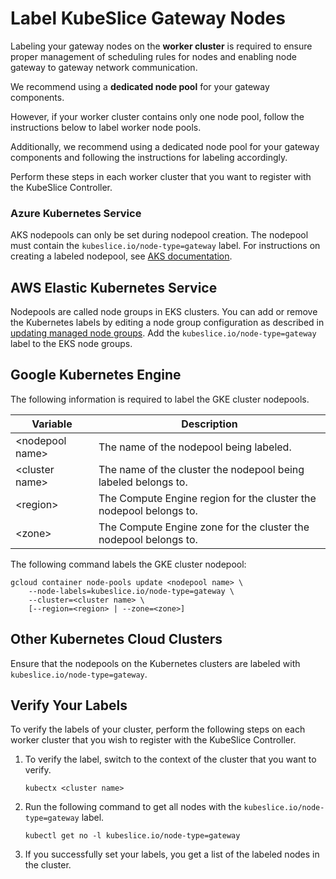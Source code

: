 # Label KubeSlice Gateway Nodes
Labeling your gateway nodes on the **worker cluster** is required to ensure proper management 
of scheduling rules for nodes and enabling node gateway to gateway network communication. 

We recommend using a **dedicated node pool** for your gateway components.

However, if your worker cluster contains only one node pool, follow the instructions below to 
label worker node pools.

Additionally, we recommend using a dedicated node pool for your gateway components and 
following the instructions for labeling accordingly.

Perform these steps in each worker cluster that you want to register with 
the KubeSlice Controller.

### Azure Kubernetes Service
AKS nodepools can only be set during nodepool creation. The nodepool
must contain the `kubeslice.io/node-type=gateway` label. For instructions on creating
a labeled nodepool, see [AKS documentation](https://docs.microsoft.com/en-us/azure/aks/use-multiple-node-pools#setting-nodepool-labels).

## AWS Elastic Kubernetes Service 
Nodepools are called node groups in EKS clusters. You can add or remove the Kubernetes 
labels by editing a node group configuration as described in 
[updating managed node groups](https://docs.aws.amazon.com/eks/latest/userguide/update-managed-node-group.html). 
Add the `kubeslice.io/node-type=gateway` label to the EKS node groups.

## Google Kubernetes Engine
The following information is required to label the GKE cluster nodepools.

|**Variable** |       **Description** |
|-----|----|
|<nodepool name\>|   The name of the nodepool being labeled.|
|<cluster name\>  |  The name of the cluster the nodepool being labeled belongs to.|
|  <region\>      |    The Compute Engine region for the cluster the nodepool belongs to.|
|  <zone\>         |   The Compute Engine zone for the cluster the nodepool belongs to.|
 
The following command labels the GKE cluster nodepool: 

``` 
gcloud container node-pools update <nodepool name> \
    --node-labels=kubeslice.io/node-type=gateway \
    --cluster=<cluster name> \
    [--region=<region> | --zone=<zone>]
```
## Other Kubernetes Cloud Clusters 
Ensure that the nodepools on the Kubernetes clusters are labeled with `kubeslice.io/node-type=gateway`. 

## Verify Your Labels
To verify the labels of your cluster, perform the following steps on each worker cluster that you wish to register with the KubeSlice Controller.

1.  To verify the label, switch to the context of the cluster that you want to verify.
    
    ``` 
    kubectx <cluster name>
    ```
    
2.  Run the following command to get all nodes with the `kubeslice.io/node-type=gateway` label.

    ```
    kubectl get no -l kubeslice.io/node-type=gateway
    ```
    
3.  If you successfully set your labels, you  get a list of the labeled nodes in the cluster. 
<!--  Is this necessary right here?  Does the gateway REQUIRE an EXTERNAL IP?
Run the following command to verify if each gateway node has an external IP address configured:

    ```
    kubectl get no -o wide
    ```
-->
